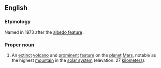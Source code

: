 ==English==

===Etymology===
Named in 1973 after the [[albedo feature]] {{m|en|Nix Olympica||Snows of Olympus}}.

{{wikipedia}}

===Proper noun===
{{en-proper noun|head=Olympus Mons}}

# {{lb|en|surface feature}} An [[extinct]] [[volcano]] and [[prominent]] [[feature]] on the [[planet]] [[Mars]], notable as the highest [[mountain]] in the [[solar system]] (elevation: 27 [[kilometers]]).
